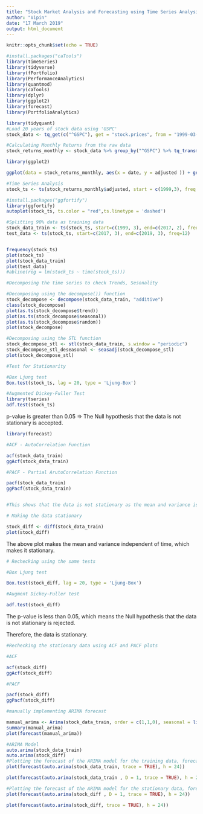 ---
title: "Stock Market Analysis and Forecasting using Time Series Analysis"
author: "Vipin"
date: "17 March 2019"
output: html_document
---

```{r setup, include=FALSE}
knitr::opts_chunk$set(echo = TRUE)
```

```{r}
#install.packages("caTools")
library(timeSeries)
library(tidyverse)
library(fPortfolio)
library(PerformanceAnalytics)
library(quantmod)
library(caTools)
library(dplyr)
library(ggplot2)
library(forecast)
library(PortfolioAnalytics)

```

```{r}
library(tidyquant)
#Load 20 years of stock data using 'GSPC'
stock_data <- tq_get(c("^GSPC"), get = "stock.prices", from = "1999-03-01", to = "2019-03-01")

#Calculating Monthly Returns from the raw data
stock_returns_monthly <- stock_data %>% group_by("^GSPC") %>% tq_transmute(select = adjusted, mutate_fun = to.period, period = "months")


```

```{r}
library(ggplot2)

ggplot(data = stock_returns_monthly, aes(x = date, y = adjusted )) + geom_line()

```

```{r}
#Time Series Analysis
stock_ts <- ts(stock_returns_monthly$adjusted, start = c(1999,3), freq = 12)

#install.packages("ggfortify")
library(ggfortify)
autoplot(stock_ts, ts.color = "red",ts.linetype = 'dashed')

#Splitting 90% data as training data
stock_data_train <- ts(stock_ts, start=c(1999, 3), end=c(2017, 2), freq=12)
test_data <- ts(stock_ts, start=c(2017, 3), end=c(2019, 3), freq=12)


frequency(stock_ts)
plot(stock_ts)
plot(stock_data_train)
plot(test_data)
#abline(reg = lm(stock_ts ~ time(stock_ts)))
```

```{r}
#Decomposing the time series to check Trends, Sesonality

#Decomposing using the decompose()) function
stock_decompose <- decompose(stock_data_train, "additive")
class(stock_decompose)
plot(as.ts(stock_decompose$trend))
plot(as.ts(stock_decompose$seasonal))
plot(as.ts(stock_decompose$random))
plot(stock_decompose)

#Decomposing using the STL function
stock_decompose_stl <- stl(stock_data_train, s.window = "periodic")
stock_decompose_stl_deseasonal <- seasadj(stock_decompose_stl)
plot(stock_decompose_stl)

```

```{r}
#Test for Stationarity

#Box Ljung test
Box.test(stock_ts, lag = 20, type = 'Ljung-Box')

#Augmented Dickey-Fuller Test
library(tseries)
adf.test(stock_ts)

```
p-value is greater than 0.05 => The Null hypothesis that the data is not stationary is accepted.


```{r}
library(forecast)

#ACF - AutoCorrelation Function

acf(stock_data_train)
ggAcf(stock_data_train)

#PACF - Partial ArutoCorrelation Function

pacf(stock_data_train)
ggPacf(stock_data_train)


#This shows that the data is not stationary as the mean and variance is time dependent
```

```{r}
# Making the data stationary

stock_diff <- diff(stock_data_train)
plot(stock_diff)

```
The above plot makes the mean and variance independent of time, which makes it stationary.

```{r}
# Rechecking using the same tests

#Box Ljung test

Box.test(stock_diff, lag = 20, type = 'Ljung-Box')

#Augment Dickey-Fuller test

adf.test(stock_diff)

```
The p-value is less than 0.05, which means the Null hypothesis that the data is not stationary is rejected.

Therefore, the data is stationary.

```{r}
#Rechecking the stationary data using ACF and PACF plots

#ACF

acf(stock_diff)
ggAcf(stock_diff)

#PACF

pacf(stock_diff)
ggPacf(stock_diff)

```
```{r}
#manually implementing ARIMA forecast

manual_arima <- Arima(stock_data_train, order = c(1,1,0), seasonal = list(order = c(2,1,1), period = 12))
summary(manual_arima)
plot(forecast(manual_arima))

```


```{r}
#ARIMA Model
auto.arima(stock_data_train)
auto.arima(stock_diff)
#Plotting the forecast of the ARIMA model for the training data, forecasted for a period of 2 years - 24 months.
plot(forecast(auto.arima(stock_data_train, trace = TRUE), h = 24))

plot(forecast(auto.arima(stock_data_train , D = 1, trace = TRUE), h = 24))

#Plotting the forecast of the ARIMA model for the stationary data, forecasted for a period of 2 years - 24 months.
plot(forecast(auto.arima(stock_diff , D = 1, trace = TRUE), h = 24))

plot(forecast(auto.arima(stock_diff, trace = TRUE), h = 24))


```